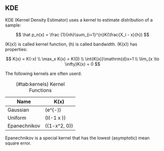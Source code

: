 ## KDE

KDE (Kernel Density Estimator) uses a kernel to estimate distribution of a sample:

$$
\hat p_n(x) = \frac {1}{nh}\sum_{i=1}^{n}K(\frac{X_i - x}{h})
$$

\(K(x)\) is called kernel function, \(h\) is called bandwidth. \(K(x)\) has properties:

$$
K(x) = K(-x) \\
\max_x K(x) = K(0) \\
\int{K(x)}\mathrm{d}x=1 \\
\lim_{x \to \infty}K(x) = 0
$$

The following kernels are often userd.

: (\#tab:kernels) Kernel Functions

| Name         | K(x)                                         |
| ------------ | -------------------------------------------- |
| Gaussian     | \(\frac{1}{\sqrt {2\pi}}e^{-\frac{x^2}{2}}\) |
| Uniform      | \(\frac {1}{2}I(-1 \le x \le 1)\)            |
| Epanechnikov | \(\frac {3}{4}\max\{1-x^2, 0\}\)             |

Epanechnikov is a special kernel that has the lowest (asymptotic) mean square error.
